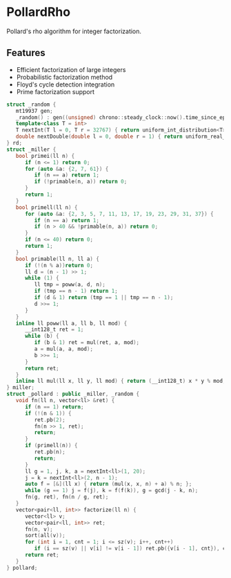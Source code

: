 # PollardRho

Pollard's rho algorithm for integer factorization.

## Features
- Efficient factorization of large integers
- Probabilistic factorization method
- Floyd's cycle detection integration
- Prime factorization support

```cpp
struct _random {
   mt19937 gen;
   _random() : gen((unsigned) chrono::steady_clock::now().time_since_epoch().count()) {}
   template<class T = int>
   T nextInt(T l = 0, T r = 32767) { return uniform_int_distribution<T>(l, r)(gen); }
   double nextDouble(double l = 0, double r = 1) { return uniform_real_distribution<double>(l, r)(gen); }
} rd;
struct _miller {
   bool primei(ll n) {
      if (n <= 1) return 0;
      for (auto &a: {2, 7, 61}) {
         if (n == a) return 1;
         if (!primable(n, a)) return 0;
      }
      return 1;
   }
   bool primell(ll n) {
      for (auto &a: {2, 3, 5, 7, 11, 13, 17, 19, 23, 29, 31, 37}) {
         if (n == a) return 1;
         if (n > 40 && !primable(n, a)) return 0;
      }
      if (n <= 40) return 0;
      return 1;
   }
   bool primable(ll n, ll a) {
      if (!(n % a))return 0;
      ll d = (n - 1) >> 1;
      while (1) {
         ll tmp = poww(a, d, n);
         if (tmp == n - 1) return 1;
         if (d & 1) return (tmp == 1 || tmp == n - 1);
         d >>= 1;
      }
   }
   inline ll poww(ll a, ll b, ll mod) {
      __int128_t ret = 1;
      while (b) {
         if (b & 1) ret = mul(ret, a, mod);
         a = mul(a, a, mod);
         b >>= 1;
      }
      return ret;
   }
   inline ll mul(ll x, ll y, ll mod) { return (__int128_t) x * y % mod; }
} miller;
struct _pollard : public _miller, _random {
   void fn(ll n, vector<ll> &ret) {
      if (n == 1) return;
      if (!(n & 1)) {
         ret.pb(2);
         fn(n >> 1, ret);
         return;
      }
      if (primell(n)) {
         ret.pb(n);
         return;
      }
      ll g = 1, j, k, a = nextInt<ll>(1, 20);
      j = k = nextInt<ll>(2, n - 1);
      auto f = [&](ll x) { return (mul(x, x, n) + a) % n; };
      while (g == 1) j = f(j), k = f(f(k)), g = gcd(j - k, n);
      fn(g, ret), fn(n / g, ret);
   }
   vector<pair<ll, int>> factorize(ll n) {
      vector<ll> v;
      vector<pair<ll, int>> ret;
      fn(n, v);
      sort(all(v));
      for (int i = 1, cnt = 1; i <= sz(v); i++, cnt++)
         if (i == sz(v) || v[i] != v[i - 1]) ret.pb({v[i - 1], cnt}), cnt = 0;
      return ret;
   }
} pollard;
```
